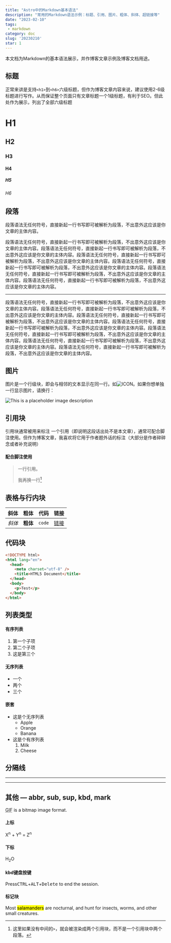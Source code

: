 ```yaml
---
title: "Astro中的Markdown基本语法"
description: "常用的Markdown语法示例：标题、引用、图片、粗体、斜体、超链接等"
date: "2023-02-10"
tags: 
 - markdown
category: doc
slug: '20230210'
star: 1
---
```


本文档为Markdown的基本语法展示，并作博客文章示例及博客文档用途。

## 标题

正常来讲是支持`<h1>`到`<h6>`六级标题，但作为博客文章内容来说，建议使用2-6级标题进行写作。从而保证整个页面只有文章标题一个1级标题，有利于SEO。但此处作为展示，列出了全部六级标题

# H1

## H2

### H3

#### H4

##### H5

###### H6

## 段落

段落语法无任何符号，直接新起一行书写即可被解析为段落，不出意外这应该是你文章的主体内容。

段落语法无任何符号，直接新起一行书写即可被解析为段落，不出意外这应该是你文章的主体内容。段落语法无任何符号，直接新起一行书写即可被解析为段落，不出意外这应该是你文章的主体内容。段落语法无任何符号，直接新起一行书写即可被解析为段落，不出意外这应该是你文章的主体内容。段落语法无任何符号，直接新起一行书写即可被解析为段落，不出意外这应该是你文章的主体内容。段落语法无任何符号，直接新起一行书写即可被解析为段落，不出意外这应该是你文章的主体内容。段落语法无任何符号，直接新起一行书写即可被解析为段落，不出意外这应该是你文章的主体内容。

---

段落语法无任何符号，直接新起一行书写即可被解析为段落，不出意外这应该是你文章的主体内容。段落语法无任何符号，直接新起一行书写即可被解析为段落，不出意外这应该是你文章的主体内容。段落语法无任何符号，直接新起一行书写即可被解析为段落，不出意外这应该是你文章的主体内容。段落语法无任何符号，直接新起一行书写即可被解析为段落，不出意外这应该是你文章的主体内容。段落语法无任何符号，直接新起一行书写即可被解析为段落，不出意外这应该是你文章的主体内容。段落语法无任何符号，直接新起一行书写即可被解析为段落，不出意外这应该是你文章的主体内容。段落语法无任何符号，直接新起一行书写即可被解析为段落，不出意外这应该是你文章的主体内容。

## 图片

图片是一个行级块，即会与相邻的文本显示在同一行。如![ICON](https://img.dorakika.cn/avatar/dorakika.cn.webp)。如果你想单独一行显示图片，请换行：

![This is a placeholder image description](/images/placeholder-about.jpg)

## 引用块

引用块通常被用来标注 一个引用（即说明这段话出处不是本文章），通常可配合脚注使用。但作为博客文章，我喜欢将它用于作者题外话的标注（大部分是作者碎碎念或者补充说明）

#### 配合脚注使用

> 一行引用。
> 
> 我再换一行[^1]

[^1]: 这里如果没有中间的`>`，就会被渲染成两个引用块，而不是一个引用块中两个段落。


## 表格与行内块

| 斜体   | 粗体     | 代码   | 链接 |
| --------- | -------- | ------ | ---- |
| _斜体_ | **粗体** | `code` |[链接](https://dorakika.cn)|

## 代码块

```html
<!DOCTYPE html>
<html lang="en">
  <head>
    <meta charset="utf-8" />
    <title>HTML5 Document</title>
  </head>
  <body>
    <p>Test</p>
  </body>
</html>
```

## 列表类型

#### 有序列表

1. 第一个子项
2. 第二个子项
3. 这是第三个

#### 无序列表

- 一个
- 两个
- 三个

#### 嵌套

- 这是个无序列表
  - Apple
  - Orange
  - Banana
- 这是个有序列表
  1. Milk
  2. Cheese

## 分隔线
---
---

## 其他 — abbr, sub, sup, kbd, mark

<abbr title="Graphics Interchange Format">GIF</abbr> is a bitmap image format.

#### 上标
X<sup>n</sup> + Y<sup>n</sup> = Z<sup>n</sup>

#### 下标
H<sub>2</sub>O

#### kbd键盘按键
Press<kbd>CTRL</kbd>+<kbd>ALT</kbd>+<kbd>Delete</kbd> to end the session.

#### 标记块
Most <mark>salamanders</mark> are nocturnal, and hunt for insects, worms, and other small creatures.
